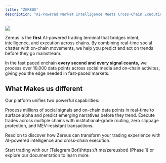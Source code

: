 ```yaml
---
title: "ZEREUS"
description: "AI-Powered Market Intelligence Meets Cross-Chain Execution"
---
```


![](/images/X2.png)

Zereus is the **first** AI-powered trading terminal that bridges intent, intelligence, and execution across chains. By combining real-time social chatter with on-chain movements, we help you predict and act on trends before they go mainstream.

In the fast paced onchain **every second and every signal counts,** we process over 10,000 data points across social media and on-chain activites, giving you the edge needed in fast-paced markets.

## What Makes us different

Our platform unifies two powerful capabilities:

<CardGroup cols={2}>
  <Card title="Market Intelligence (zAI)" icon="brain">
    Process millions of social signals and on-chain data points in real-time to surface alpha and predict emerging narratives before they trend.
  </Card>

  <Card title="Institutional Trade Desk" icon="bolt">
    Execute trades across multiple chains with institutional-grade routing, zero slippage protection, and MEV-resistant transactions.
  </Card>
</CardGroup>

Read on to discover how Zereus can transform your trading experience with AI-powered intelligence and cross-chain execution.

<Card title="Get Started with Zereus" icon="rocket">
  Start trading with our [Telegram Bot](https://t.me/zereusbot) (Phase 1) or explore our documentation to learn more.
</Card>